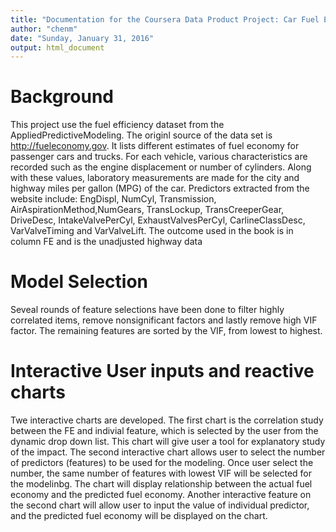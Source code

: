 ```yaml
---
title: "Documentation for the Coursera Data Product Project: Car Fuel Efficiency Explanatory Analysis, Modeling and Prediction"
author: "chenm"
date: "Sunday, January 31, 2016"
output: html_document
---
```

# Background
This project use the fuel efficiency dataset from the AppliedPredictiveModeling. The originl source of the data set is <http://fueleconomy.gov>.  It lists different estimates of fuel economy for passenger cars and trucks. For each vehicle, various characteristics are recorded such as the engine displacement or number of cylinders. Along with these values, laboratory measurements are made for the city and highway miles per gallon (MPG) of the car. Predictors extracted from the website include: EngDispl, NumCyl, Transmission, AirAspirationMethod,NumGears, TransLockup, TransCreeperGear, DriveDesc, IntakeValvePerCyl, ExhaustValvesPerCyl, CarlineClassDesc, VarValveTiming and VarValveLift. The outcome used in the book is in column
FE and is the unadjusted highway data

# Model Selection
Seveal rounds of feature selections have been done to filter highly correlated items, remove nonsignificant factors and lastly remove high VIF factor. The remaining features are sorted by the VIF, from lowest to highest. 

# Interactive User inputs and reactive charts
Twe interactive charts are developed. The first chart is the correlation study between the FE and indivial feature, which is selected by the user from the dynamic drop down list. This chart will give user a  tool for explanatory study of the impact. 
The second interactive chart allows user to select the number of predictors (features) to be used for the modeling. Once user select the number, the same number of features with lowest VIF will be selected for the modelinbg. The chart will display relationship between the actual fuel economy and the predicted fuel economy.
Another interactive feature on the second chart will allow user to input the value of individual predictor, and the predicted fuel economy will be displayed on the chart. 


